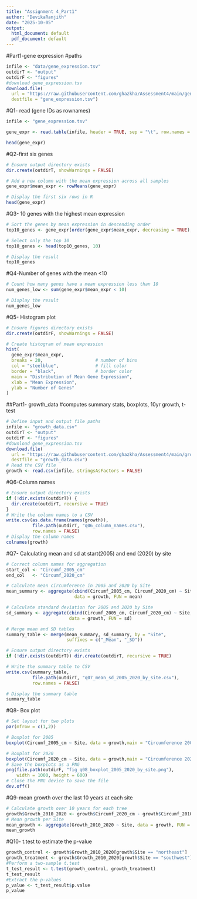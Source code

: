 ```yaml
---
title: "Assignment 4_Part1"
author: "DevikaRanjith"
date: "2025-10-05"
output:
  html_document: default
  pdf_document: default
---
```

#Part1-gene expression
#paths
```r
infile <- "data/gene_expression.tsv"
outdirT <- "output"
outdirF <- "figures"
#download gene_expression.tsv 
download.file(
  url = "https://raw.githubusercontent.com/ghazkha/Assessment4/main/gene_expression.tsv",
  destfile = "gene_expression.tsv")
```
#Q1- read (gene IDs as rownames)
```r
infile <- "gene_expression.tsv"

gene_expr <- read.table(infile, header = TRUE, sep = "\t", row.names = 1, check.names = FALSE)

head(gene_expr)

```
#Q2-first six genes
```r
# Ensure output directory exists
dir.create(outdirT, showWarnings = FALSE)

# Add a new column with the mean expression across all samples
gene_expr$mean_expr <- rowMeans(gene_expr)

# Display the first six rows in R
head(gene_expr)

```
#Q3- 10 genes with the highest mean expression
```r
# Sort the genes by mean expression in descending order
top10_genes <- gene_expr[order(gene_expr$mean_expr, decreasing = TRUE), ]

# Select only the top 10
top10_genes <- head(top10_genes, 10)

# Display the result
top10_genes

```
#Q4-Number of genes with the mean <10
```r
# Count how many genes have a mean expression less than 10
num_genes_low <- sum(gene_expr$mean_expr < 10)

# Display the result
num_genes_low

```
#Q5- Histogram plot
```r
# Ensure figures directory exists
dir.create(outdirF, showWarnings = FALSE)

# Create histogram of mean expression
hist(
  gene_expr$mean_expr,
  breaks = 20,                    # number of bins
  col = "steelblue",              # fill color
  border = "black",               # border color
  main = "Distribution of Mean Gene Expression",
  xlab = "Mean Expression",
  ylab = "Number of Genes"
)
```
##Part1- growth_data
#computes summary stats, boxplots, 10yr growth, t-test
```r
# Define input and output file paths
infile <- "growth_data.csv"     
outdirT <- "output"
outdirF <- "figures"
#download gene_expression.tsv 
download.file(
  url = "https://raw.githubusercontent.com/ghazkha/Assessment4/main/growth_data.csv",
  destfile = "growth_data.csv")
# Read the CSV file
growth <- read.csv(infile, stringsAsFactors = FALSE)

```
#Q6-Column names
```r
# Ensure output directory exists
if (!dir.exists(outdirT)) {
  dir.create(outdirT, recursive = TRUE)
}
# Write the column names to a CSV
write.csv(as.data.frame(names(growth)),
          file.path(outdirT, "q06_column_names.csv"),
          row.names = FALSE)
# Display the column names
colnames(growth)
```
#Q7- Calculating mean and sd at start(2005) and end (2020) by site
```r
# Correct column names for aggregation
start_col <- "Circumf_2005_cm"
end_col   <- "Circumf_2020_cm"

# Calculate mean circumference in 2005 and 2020 by Site
mean_summary <- aggregate(cbind(Circumf_2005_cm, Circumf_2020_cm) ~ Site,
                          data = growth, FUN = mean)

# Calculate standard deviation for 2005 and 2020 by Site
sd_summary <- aggregate(cbind(Circumf_2005_cm, Circumf_2020_cm) ~ Site,
                        data = growth, FUN = sd)

# Merge mean and SD tables
summary_table <- merge(mean_summary, sd_summary, by = "Site", 
                       suffixes = c("_Mean", "_SD"))

# Ensure output directory exists
if (!dir.exists(outdirT)) dir.create(outdirT, recursive = TRUE)

# Write the summary table to CSV
write.csv(summary_table, 
          file.path(outdirT, "q07_mean_sd_2005_2020_by_site.csv"), 
          row.names = FALSE)

# Display the summary table
summary_table

```
#Q8- Box plot
```r

# Set layout for two plots
par(mfrow = c(1,2))

# Boxplot for 2005
boxplot(Circumf_2005_cm ~ Site, data = growth,main = "Circumference 2005",ylab = "cm",col = c("lightblue", "pink"))

# Boxplot for 2020
boxplot(Circumf_2020_cm ~ Site, data = growth,main = "Circumference 2020",ylab = "cm",col = c("lightblue", "pink"))
# Save the boxplots as a PNG
png(file.path(outdirF, "fig_q08_boxplot_2005_2020_by_site.png"), 
    width = 1000, height = 600)
# Close the PNG device to save the file
dev.off()

```
#Q9-mean growth over the last 10 years at each site
```r
# Calculate growth over 10 years for each tree
growth$Growth_2010_2020 <- growth$Circumf_2020_cm - growth$Circumf_2010_cm
# Mean growth per Site
mean_growth <- aggregate(Growth_2010_2020 ~ Site, data = growth, FUN = mean)
mean_growth

```
#Q10- t.test to estimate the p-value 
```r
growth_control <- growth$Growth_2010_2020[growth$Site == "northeast"]
growth_treatment <- growth$Growth_2010_2020[growth$Site == "southwest"]
#Perform a two-sample t.test
t_test_result <- t.test(growth_control, growth_treatment)
t_test_result
#Extract the p-values
p_value <- t_test_result$p.value
p_value

```
